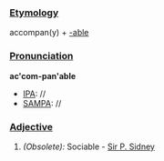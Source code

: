 ===[[Etymology]]===
accompan(y) + [[-able]]
===[[Pronunciation]]===
'''ac'com-pan'able'''
*[[IPA]]: //
*[[SAMPA]]: //
===[[Adjective]]===
#''(Obsolete):'' Sociable - [[Sir P. Sidney]]